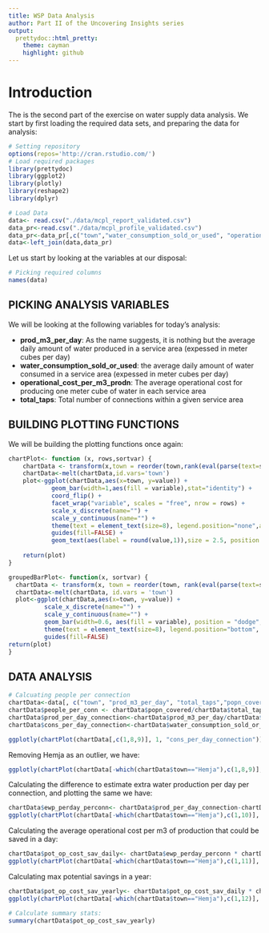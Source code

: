 ```yaml
---
title: WSP Data Analysis
author: Part II of the Uncovering Insights series
output:
  prettydoc::html_pretty:
    theme: cayman
    highlight: github
---
```




# Introduction

The is the second part of the  exercise on water supply data analysis. We start by first loading the required data sets, and preparing the data for analysis:

```r
# Setting repository
options(repos='http://cran.rstudio.com/')
# Load required packages
library(prettydoc)
library(ggplot2)
library(plotly)
library(reshape2)
library(dplyr)

# Load Data
data<- read.csv("./data/mcpl_report_validated.csv")
data_pr<-read.csv("./data/mcpl_profile_validated.csv")
data_pr<-data_pr[,c("town","water_consumption_sold_or_used", "operational_cost_per_m3_prodn")]
data<-left_join(data,data_pr)
```

Let us start by looking at the variables at our disposal:

```r
# Picking required columns
names(data)
```

## PICKING ANALYSIS VARIABLES

We will be looking at the following variables for today's analysis:

* <b>prod_m3_per_day</b>: As the name suggests, it is nothing but the average daily amount of water produced in a service area (expessed in meter cubes per day)
* <b>water_consumption_sold_or_used</b>: the average daily amount of water consumed in a service area (expessed in meter cubes per day)
* <b>operational_cost_per_m3_prodn</b>: The average operational cost for producing one meter cube of water in each service area
* <b>total_taps</b>: Total number of connections within a given service area

## BUILDING PLOTTING FUNCTIONS

We will be building the plotting functions once again:

```r
chartPlot<- function (x, rows,sortvar) {
    chartData <- transform(x,town = reorder(town,rank(eval(parse(text=sortvar)))))
    chartData<-melt(chartData,id.vars='town')
    plot<-ggplot(chartData,aes(x=town, y=value)) +
            geom_bar(width=1,aes(fill = variable),stat="identity") +
            coord_flip() +
            facet_wrap("variable", scales = "free", nrow = rows) +
            scale_x_discrete(name="") +
            scale_y_continuous(name="") +
            theme(text = element_text(size=8), legend.position="none",axis.ticks.x=element_blank()) +
            guides(fill=FALSE) +
            geom_text(aes(label = round(value,1)),size = 2.5, position = position_stack(vjust = 0.5))
     
    return(plot)
}

groupedBarPlot<- function(x, sortvar) {
  chartData <- transform(x, town = reorder(town, rank(eval(parse(text=sortvar)))))
  chartData<-melt(chartData, id.vars = 'town')
  plot<-ggplot(chartData,aes(x=town, y=value)) +   
          scale_x_discrete(name="") +
          scale_y_continuous(name="") +
          geom_bar(width=0.6, aes(fill = variable), position = "dodge", stat="identity") +
          theme(text = element_text(size=8), legend.position="bottom", axis.ticks.x=element_blank(), axis.text.x =element_text(angle = 90,hjust = 1)) +
          guides(fill=FALSE)
return(plot)
}
```

## DATA ANALYSIS

```r
# Calcuating people per connection
chartData<-data[, c("town", "prod_m3_per_day", "total_taps","popn_covered" , "water_consumption_sold_or_used", "operational_cost_per_m3_prodn" )]
chartData$people_per_conn <- chartData$popn_covered/chartData$total_taps
chartData$prod_per_day_connection<-chartData$prod_m3_per_day/chartData$total_taps
chartData$cons_per_day_connection<-chartData$water_consumption_sold_or_used/chartData$total_taps

ggplotly(chartPlot(chartData[,c(1,8,9)], 1, "cons_per_day_connection"))
```

Removing Hemja as an outlier, we have:

```r
ggplotly(chartPlot(chartData[-which(chartData$town=="Hemja"),c(1,8,9)], 1, "prod_per_day_connection"))
```

Calculating the difference to estimate extra water production per day per connection, and plotting the same we have:

```r
chartData$ewp_perday_perconn<- chartData$prod_per_day_connection-chartData$cons_per_day_connection
ggplotly(chartPlot(chartData[-which(chartData$town=="Hemja"),c(1,10)], 1, "ewp_perday_perconn"))
```

Calculating the average operational cost per m3 of production that could be saved in a day:

```r
chartData$pot_op_cost_sav_daily<- chartData$ewp_perday_perconn * chartData$operational_cost_per_m3_prodn
ggplotly(chartPlot(chartData[-which(chartData$town=="Hemja"),c(1,11)], 1, "pot_op_cost_sav_daily"))
```

Calculating max potential savings in a year:

```r
chartData$pot_op_cost_sav_yearly<- chartData$pot_op_cost_sav_daily * chartData$total_taps * 365
ggplotly(chartPlot(chartData[-which(chartData$town=="Hemja"),c(1,12)], 1, "pot_op_cost_sav_yearly"))

# Calculate summary stats:
summary(chartData$pot_op_cost_sav_yearly)
```

